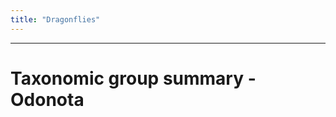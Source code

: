 ```yaml
---
title: "Dragonflies"
---
```


------------------------------------------------------------------------

# Taxonomic group summary - Odonota
